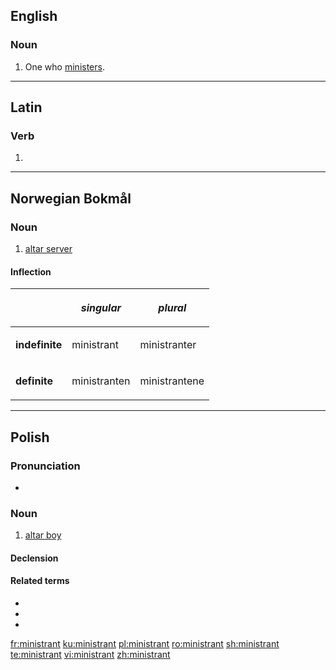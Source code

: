 ==English==

===Noun===
{{en-noun}}

# One who [[minister]]s.

----

==Latin==

===Verb===
{{la-verb-form|ministrant}}

# {{inflection of|ministrō||3|p|pres|actv|indc|lang=la}}

----

==Norwegian Bokmål==

===Noun===
{{wikipedia|lang=no}}
{{head|no|noun}}

# [[altar server]]

====Inflection====
{|class="wikitable"
!
!''singular''
!''plural''
|-
|'''indefinite'''
|ministrant
|ministranter
|-
|'''definite'''
|ministranten
|ministrantene
|}

----

==Polish==
{{wikipedia|lang=pl}}

===Pronunciation===
* {{IPA|lang=pl|/mʲĩˈɲistrãnt/}}

===Noun===
{{pl-noun|m-pr}}

# [[altar boy]]

====Declension====
{{pl-decl-noun-m-pr}}

====Related terms====
* {{l|pl|ministrantka}}
* {{l|pl|ministrantura}}
* {{l|pl|ministrancki}}

[[fr:ministrant]]
[[ku:ministrant]]
[[pl:ministrant]]
[[ro:ministrant]]
[[sh:ministrant]]
[[te:ministrant]]
[[vi:ministrant]]
[[zh:ministrant]]